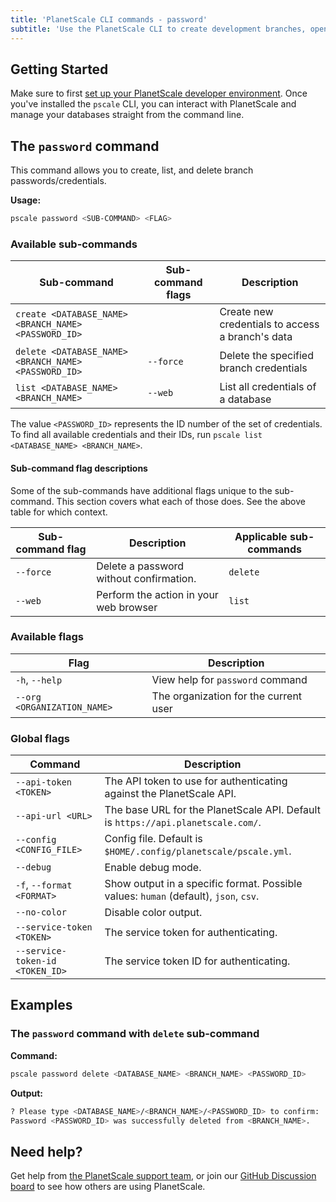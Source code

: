 ```yaml
---
title: 'PlanetScale CLI commands - password'
subtitle: 'Use the PlanetScale CLI to create development branches, open deploy requests, and make non-blocking schema changes directly from your terminal.'
---
```


## Getting Started

Make sure to first [set up your PlanetScale developer environment](/concepts/planetscale-environment-setup). Once you've installed the `pscale` CLI, you can interact with PlanetScale and manage your databases straight from the command line.

## The `password` command

This command allows you to create, list, and delete branch passwords/credentials.

**Usage:**

```bash
pscale password <SUB-COMMAND> <FLAG>
```

### Available sub-commands

| **Sub-command** | **Sub-command flags** | **Description**        |
| -------- | -------- | --------------------------------------- |
| `create <DATABASE_NAME> <BRANCH_NAME> <PASSWORD_ID>` |  | Create new credentials to access a branch's data |
| `delete <DATABASE_NAME> <BRANCH_NAME> <PASSWORD_ID>` | `--force` | Delete the specified branch credentials |
| `list <DATABASE_NAME> <BRANCH_NAME>` | `--web` | List all credentials of a database |

The value `<PASSWORD_ID>` represents the ID number of the set of credentials. To find all available credentials and their IDs, run `pscale list <DATABASE_NAME> <BRANCH_NAME>`.

#### Sub-command flag descriptions

Some of the sub-commands have additional flags unique to the sub-command. This section covers what each of those does. See the above table for which context.

| **Sub-command flag** | **Description** | **Applicable sub-commands**
| -------- | -------- | --------------------------------------- |
| `--force` | Delete a password without confirmation. | `delete` |
| `--web` | Perform the action in your web browser | `list` |

### Available flags

| **Flag** | **Description**        |
| -------- | --------------------------------------- |
| `-h`, `--help` | View help for `password` command |
| `--org <ORGANIZATION_NAME>` | The organization for the current user |

### Global flags

| **Command** | **Description**        |
| -------- | --------------------------------------- |
| `--api-token <TOKEN>` | The API token to use for authenticating against the PlanetScale API. |
| `--api-url <URL>` | The base URL for the PlanetScale API. Default is `https://api.planetscale.com/`. |
| `--config <CONFIG_FILE>` | Config file. Default is `$HOME/.config/planetscale/pscale.yml`. |
| `--debug` | Enable debug mode. |
| `-f`, `--format <FORMAT>` | Show output in a specific format. Possible values: `human` (default), `json`, `csv`. |
| `--no-color` | Disable color output. |
| `--service-token <TOKEN>` | The service token for authenticating. |
| `--service-token-id <TOKEN_ID>` | The service token ID for authenticating. |

## Examples

### The `password` command with `delete` sub-command

**Command:**

```bash
pscale password delete <DATABASE_NAME> <BRANCH_NAME> <PASSWORD_ID>
```

**Output:**

```bash
? Please type <DATABASE_NAME>/<BRANCH_NAME>/<PASSWORD_ID> to confirm: 
Password <PASSWORD_ID> was successfully deleted from <BRANCH_NAME>.
```

## Need help?

Get help from [the PlanetScale support team](https://support.planetscale.com/), or join our [GitHub Discussion board](https://github.com/planetscale/discussion/discussions) to see how others are using PlanetScale.

